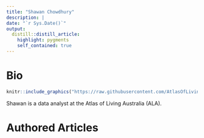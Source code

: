 ```yaml
---
title: "Shawan Chowdhury"
description: |
date: "`r Sys.Date()`"
output: 
  distill::distill_article:
    highlight: pygments
    self_contained: true
---
```




# Bio

:::float-image

```r
knitr::include_graphics("https://raw.githubusercontent.com/AtlasOfLivingAustralia/SDS_website/main/images/shawan.jpg")
```

Shawan is a data analyst at the Atlas of Living Australia (ALA).
:::



# Authored Articles
